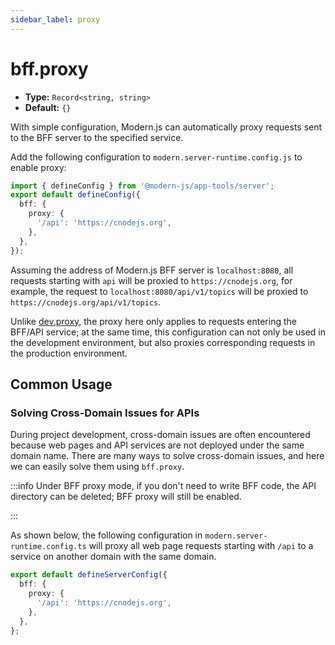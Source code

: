 ```yaml
---
sidebar_label: proxy
---
```


# bff.proxy

- **Type:** `Record<string, string>`
- **Default:** `{}`


<EnableBFFCaution />

With simple configuration, Modern.js can automatically proxy requests sent to the BFF server to the specified service.

Add the following configuration to `modern.server-runtime.config.js` to enable proxy:

```ts title="modern.server-runtime.config.ts"
import { defineConfig } from '@modern-js/app-tools/server';
export default defineConfig({
  bff: {
    proxy: {
      '/api': 'https://cnodejs.org',
    },
  },
});
```

Assuming the address of Modern.js BFF server is `localhost:8080`, all requests starting with `api` will be proxied to `https://cnodejs.org`, for example, the request to `localhost:8080/api/v1/topics` will be proxied to `https://cnodejs.org/api/v1/topics`.


<BFFProxyPathRewrite />

Unlike [dev.proxy](/configure/app/dev/proxy), the proxy here only applies to requests entering the BFF/API service; at the same time, this configuration can not only be used in the development environment, but also proxies corresponding requests in the production environment.


<BFFProxyPrinciple />

## Common Usage

### Solving Cross-Domain Issues for APIs

During project development, cross-domain issues are often encountered because web pages and API services are not deployed under the same domain name.
There are many ways to solve cross-domain issues, and here we can easily solve them using `bff.proxy`.

:::info
Under BFF proxy mode, if you don't need to write BFF code, the API directory can be deleted; BFF proxy will still be enabled.

:::

As shown below, the following configuration in `modern.server-runtime.config.ts` will proxy all web page requests starting with `/api` to a service on another domain with the same domain.

```ts title="modern.server-runtime.config.ts"
export default defineServerConfig({
  bff: {
    proxy: {
      '/api': 'https://cnodejs.org',
    },
  },
};
```


